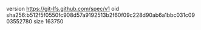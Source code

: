 version https://git-lfs.github.com/spec/v1
oid sha256:b512f5f0550fc908d57a9192513b2f60f09c228d90ab6a1bbc031c0903552780
size 163750
